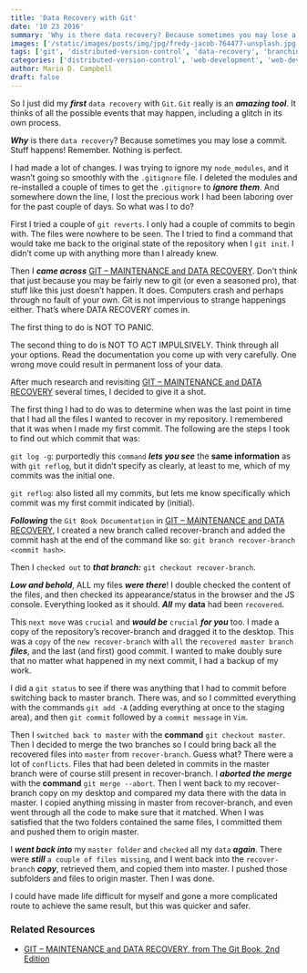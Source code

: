 ```yaml
---
title: 'Data Recovery with Git'
date: '10 23 2016'
summary: 'Why is there data recovery? Because sometimes you may lose a commit. Stuff happens! Remember. Nothing is perfect.'
images: ['/static/images/posts/img/jpg/fredy-jacob-764477-unsplash.jpg']
tags: ['git', 'distributed-version-control', 'data-recovery', 'branching', 'data-backup']
categories: ['distributed-version-control', 'web-development', 'web-development-workflows']
author: Maria D. Campbell
draft: false
---
```


So I just did my **_first_** `data recovery` with `Git`. `Git` really is an **_amazing tool_**. It thinks of all the possible events that may happen, including a glitch in its own process.

**_Why_** is there `data recovery`? Because sometimes you may lose a commit. Stuff happens! Remember. Nothing is perfect.

I had made a lot of changes. I was trying to ignore my `node_modules`, and it wasn’t going so smoothly with the `.gitignore` file. I deleted the modules and re-installed a couple of times to get the `.gitignore` to **_ignore them_**. And somewhere down the line, I lost the precious work I had been
laboring over for the past couple of days. So what was I to do?

First I tried a couple of `git reverts`. I only had a couple of commits to begin with. The files were nowhere to be seen. The I tried to find a command that would take me back to the original state of the repository when I `git init`. I didn’t come up with anything more than I already knew.

Then I **_came across_** [GIT – MAINTENANCE and DATA RECOVERY](https://git-scm.com/book/en/v2/Git-Internals-Maintenance-and-Data-Recovery). Don’t think that just because you may be fairly new to git (or even a seasoned
pro), that stuff like this just doesn’t happen. It does. Computers crash and perhaps through no fault of your own. Git is not impervious to strange happenings either. That’s where DATA RECOVERY comes in.

The first thing to do is NOT TO PANIC.

The second thing to do is NOT TO ACT IMPULSIVELY. Think through all your options. Read the documentation you come up with very carefully. One wrong move could result in permanent loss of your data.

After much research and revisiting [GIT – MAINTENANCE and DATA RECOVERY](https://git-scm.com/book/en/v2/Git-Internals-Maintenance-and-Data-Recovery) several times, I decided to give it a shot.

The first thing I had to do was to determine when was the last point in time that I had all the files I wanted to recover in my repository. I remembered that it was when I made my first commit. The following are the steps I took to find out which commit that was:

`git log -g`: purportedly this `command` **_lets you see_** the **same information** as with `git reflog`, but it didn’t specify as clearly, at least to me, which of my commits was the initial one.

`git reflog`: also listed all my commits, but lets me know specifically which commit was my first commit indicated by (initial).

**_Following_** the `Git Book Documentation` in [GIT – MAINTENANCE and DATA RECOVERY](https://git-scm.com/book/en/v2/Git-Internals-Maintenance-and-Data-Recovery), I created a new branch called recover-branch and added the commit hash at the end of the command like so: `git branch recover-branch` `<commit hash>`.

Then I `checked out` to **_that branch:_** `git checkout recover-branch`.

**_Low and behold_**, ALL my files **_were there_**! I double checked the content of the files, and then checked its appearance/status in the browser and the JS console. Everything looked as it should. **_All_** my **data** had been `recovered`.

This `next move` was `crucial` and **_would be_** `crucial` **_for you_** too. I made a copy of the repository’s recover-branch and dragged it to the desktop. This was a `copy` of the `new recover-branch` with `all` the `recovered master branch` **_files_**, and the last (and first) good commit. I wanted to make doubly sure that no matter what happened in my next commit, I had a backup of my work.

I did a `git status` to see if there was anything that I had to commit before switching back to master branch. There was, and so I committed everything with the commands `git add -A` (adding everything at once to the staging area), and then `git commit` followed by a `commit message` in `Vim`.

Then I `switched back to master` with the **command** `git checkout master`. Then I decided to merge the two branches so I could bring back all the recovered files into `master` from `recover-branch`. Guess what? There were a lot of `conflicts`. Files that had been deleted in commits in the master branch were of course still present in recover-branch. I **_aborted the merge_** with the **command** `git merge --abort`. Then I went back to my recover-branch copy on my desktop and compared my data there with the data in master. I copied anything missing in master from recover-branch, and even went through all the code to make sure that it matched. When I was satisfied that the two folders contained the same files, I committed them and pushed
them to origin master.

I **_went back into_** my `master folder` and `checked` all my `data` **_again_**. There were **_still_** `a couple of files missing`, and I went back into the `recover-branch` **_copy_**, retrieved them, and copied them into master. I pushed those subfolders and files to origin master. Then I was done.

I could have made life difficult for myself and gone a more complicated route to achieve the same result, but this was quicker and safer.

### Related Resources

- [GIT – MAINTENANCE and DATA RECOVERY, from The Git Book, 2nd Edition](https://git-scm.com/book/en/v2/Git-Internals-Maintenance-and-Data-Recovery)
